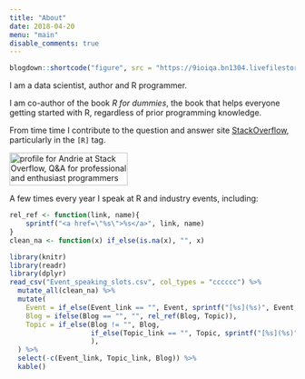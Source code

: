 ```yaml
---
title: "About"
date: 2018-04-20
menu: "main"
disable_comments: true
---
```


```r
blogdown::shortcode("figure", src = "https://9ioiqa.bn1304.livefilestore.com/y4mYgOUJCOFx3y2QttyGAGfMRZQovpNyzZBZrgoa20QFXf4JQ6ZZbYVJmbIjf-TTduFL2cmyvK44b-jdn0JGivDagKWmUhw_QdSHYIkqQhNr9iNvmh8DXQIcyv6fryS6nd5zFp4Uhc1sSNp1AyuGUpK4RIZrP1DxIUf6k8u0vXhK3eaU5HLDMgJ1Rlx5nGI8LbommmkBcNJ_y7t0_jdqidBzQ?width=100&height=100&cropmode=none")
```

I am a data scientist, author and R programmer.

I am co-author of the book *R for dummies*, the book that helps everyone getting started with R, regardless of prior programming knowledge.

From time time I contribute to the question and answer site [StackOverflow](https://stackoverflow.com/users/602276/andrie), particularly in the `[R]` tag.

<a href="https://stackoverflow.com/users/602276/andrie">
<img src="https://stackoverflow.com/users/flair/602276.png" width="208" height="58" alt="profile for Andrie at Stack Overflow, Q&amp;A for professional and enthusiast programmers" title="profile for Andrie at Stack Overflow, Q&amp;A for professional and enthusiast programmers">
</a>



A few times every year I speak at R and industry events, including:

```r

rel_ref <- function(link, name){
    sprintf("<a href=\"%s\">%s</a>", link, name)
}
clean_na <- function(x) if_else(is.na(x), "", x)

library(knitr)
library(readr)
library(dplyr)
read_csv("Event_speaking_slots.csv", col_types = "cccccc") %>% 
  mutate_all(clean_na) %>% 
  mutate(
    Event = if_else(Event_link == "", Event, sprintf("[%s](%s)", Event, Event_link)),
    Blog = ifelse(Blog == "", "", rel_ref(Blog, Topic)),
    Topic = if_else(Blog != "", Blog, 
                    if_else(Topic_link == "", Topic, sprintf("[%s](%s)", Topic, Topic_link))
                    ),
  ) %>% 
  select(-c(Event_link, Topic_link, Blog)) %>% 
  kable()
```